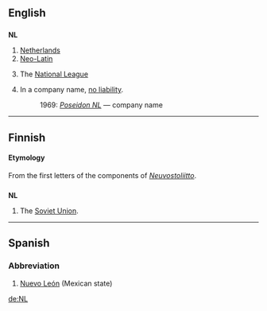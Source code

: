 ==English==

==={{initialism}}===
'''NL'''

#[[Netherlands]]
#[[Neo-Latin]]
#{{baseball}} The [[National League]]
#{{AU}} {{finance}} In a company name, [[no liability]].
#: 1969: ''[[w:Poseidon NL|Poseidon NL]]'' &mdash; company name

----

==Finnish==

====Etymology====
From the first letters of the components of ''[[Neuvostoliitto]]''.

==={{initialism}}===
'''NL'''

# The [[Soviet Union]].

----

==Spanish==
===Abbreviation===
#[[Nuevo León]] (Mexican state)

[[de:NL]]